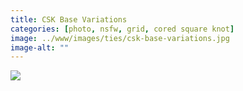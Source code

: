 ```yaml
---
title: CSK Base Variations
categories: [photo, nsfw, grid, cored square knot]
image: ../www/images/ties/csk-base-variations.jpg
image-alt: ""
---
```



![](../www/images/ties/csk-base-variations.jpg)

